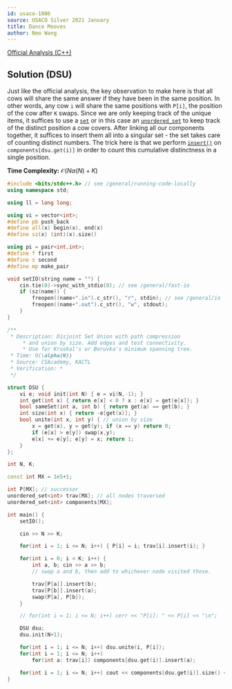 ```yaml
---
id: usaco-1086
source: USACO Silver 2021 January
title: Dance Mooves
author: Neo Wang
---
```


[Official Analysis (C++)](http://www.usaco.org/current/data/sol_prob1_silver_jan21.html)

## Solution (DSU)

Just like the official analysis, the key observation to make here is that all
cows will share the same answer if they have been in the same position. In other
words, any cow `i` will share the same positions with `P[i]`, the position of
the cow after `K` swaps. Since we are only keeping track of the unique items, it
suffices to use a [`set`](https://en.cppreference.com/w/cpp/container/set) or in
this case an
[`unordered_set`](https://en.cppreference.com/w/cpp/container/unordered_set) to
keep track of the distinct position a cow covers. After linking all our
components together, it suffices to insert them all into a singular set - the
set takes care of counting distinct numbers. The trick here is that we perform
[`insert()`](https://en.cppreference.com/w/cpp/container/unordered_set/insert)
on `components[dsu.get(i)]` in order to count this cumulative distinctness in a
single position.

**Time Complexity:** $\mathcal{O}(N\alpha(N) + K)$

<LanguageSection>

<CPPSection>

```cpp
#include <bits/stdc++.h> // see /general/running-code-locally
using namespace std;

using ll = long long;

using vi = vector<int>;
#define pb push_back
#define all(x) begin(x), end(x)
#define sz(x) (int)(x).size()

using pi = pair<int,int>;
#define f first
#define s second
#define mp make_pair

void setIO(string name = "") {
	cin.tie(0)->sync_with_stdio(0); // see /general/fast-io
	if (sz(name)) {
		freopen((name+".in").c_str(), "r", stdin); // see /general/io
		freopen((name+".out").c_str(), "w", stdout);
	}
}

/**
 * Description: Disjoint Set Union with path compression
	 * and union by size. Add edges and test connectivity.
	 * Use for Kruskal's or Boruvka's minimum spanning tree.
 * Time: O(\alpha(N))
 * Source: CSAcademy, KACTL
 * Verification: *
 */

struct DSU {
	vi e; void init(int N) { e = vi(N,-1); }
	int get(int x) { return e[x] < 0 ? x : e[x] = get(e[x]); }
	bool sameSet(int a, int b) { return get(a) == get(b); }
	int size(int x) { return -e[get(x)]; }
	bool unite(int x, int y) { // union by size
		x = get(x), y = get(y); if (x == y) return 0;
		if (e[x] > e[y]) swap(x,y);
		e[x] += e[y]; e[y] = x; return 1;
	}
};

int N, K;

const int MX = 1e5+1;

int P[MX]; // successor
unordered_set<int> trav[MX]; // all nodes traversed
unordered_set<int> components[MX];

int main() {
	setIO();

	cin >> N >> K;

	for(int i = 1; i <= N; i++) { P[i] = i; trav[i].insert(i); }

	for(int i = 0; i < K; i++) {
		int a, b; cin >> a >> b;
		// swap a and b, then add to whichever node visited those.

		trav[P[a]].insert(b);
		trav[P[b]].insert(a);
		swap(P[a], P[b]);
	}

	// for(int i = 1; i <= N; i++) cerr << "P[i]: " << P[i] << "\n";

	DSU dsu;
	dsu.init(N+1);

	for(int i = 1; i <= N; i++) dsu.unite(i, P[i]);
	for(int i = 1; i <= N; i++)
		for(int a: trav[i]) components[dsu.get(i)].insert(a);

	for(int i = 1; i <= N; i++) cout << components[dsu.get(i)].size() << "\n";
}
```

</CPPSection>

</LanguageSection>
